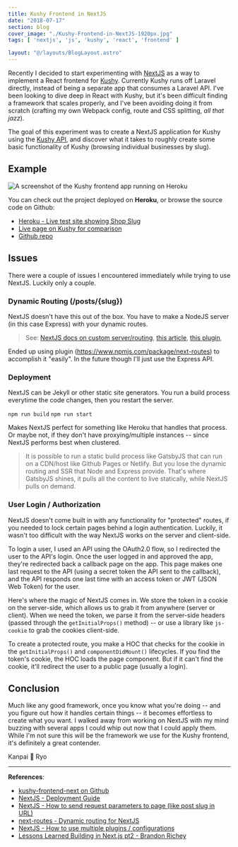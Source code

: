 ```yaml
---
title: Kushy Frontend in NextJS
date: "2018-07-17"
section: blog
cover_image: "./Kushy-Frontend-in-NextJS-1920px.jpg"
tags: [ 'nextjs', 'js', 'kushy', 'react', 'frontend' ]

layout: "@/layouts/BlogLayout.astro"
---
```


Recently I decided to start experimenting with [NextJS](https://nextjs.org/) as a way to implement a React frontend for [Kushy](http://kushy.net). Currently Kushy runs off Laravel directly, instead of being a separate app that consumes a Laravel API. I've been looking to dive deep in React with Kushy, but it's been difficult finding a framework that scales properly, and I've been avoiding doing it from scratch (crafting my own Webpack config, route and CSS splitting, *all that jazz*). 

The goal of this experiment was to create a NextJS application for Kushy using the [Kushy API](http://kushy.net/developers/), and discover what it takes to roughly create some basic functionality of Kushy (browsing individual businesses by slug).

## Example

<img src="./kushy-frontend-nextjs-screenshot-from-heroku.png" alt="A screenshot of the Kushy frontend app running on Heroku" />

You can check out the project deployed on **Heroku**, or browse the source code on Github:

* [Heroku - Live test site showing Shop Slug](https://kushy-frontend-next.herokuapp.com/shop/chronic-pain-relief-center)
* [Live page on Kushy for comparison](https://kushy.net/shops/chronic-pain-relief-center)
* [Github repo](https://github.com/whoisryosuke/kushy-frontend-next)

## Issues

There were a couple of issues I encountered immediately while trying to use NextJS. Luckily only a couple.

### Dynamic Routing (/posts/{slug})

NextJS doesn't have this out of the box. You have to make a NodeJS server (in this case Express) with your dynamic routes.

> See: [NextJS docs on custom server/routing](https://github.com/zeit/next.js/#custom-server-and-routing), [this article](https://medium.com/@diamondgfx/nextjs-lessons-learned-part-2-f1781237cf5c), [this plugin](https://github.com/fridays/next-routes), 

Ended up using plugin (https://www.npmjs.com/package/next-routes) to accomplish it "easily". In the future though I'll just use the Express API.

### Deployment

NextJS can be Jekyll or other static site generators. You run a build process everytime the code changes, then you restart the server.

`npm run build`
`npm run start`

Makes NextJS perfect for something like Heroku that handles that process. Or maybe not, if they don't have proxying/multiple instances -- since NextJS performs best when clustered. 

> It is possible to run a static build process like GatsbyJS that can run on a CDN/host like Github Pages or Netlify. But you lose the dynamic routing and SSR that Node and Express provide. That's where GatsbyJS shines, it pulls all the content to live statically, while NextJS pulls on demand.

### User Login / Authorization

NextJS doesn't come built in with any functionality for "protected" routes, if you needed to lock certain pages behind a login authentication. Luckily, it wasn't too difficult with the way NextJS works on the server and client-side.

To login a user, I used an API using the OAuth2.0 flow, so I redirected the user to the API's login. Once the user logged in and approved the app, they're redirected back a callback page on the app. This page makes one last request to the API (using a secret token the API sent to the callback), and the API responds one last time with an access token or JWT (JSON Web Token) for the user.

Here's where the magic of NextJS comes in. We store the token in a cookie on the server-side, which allows us to grab it from anywhere (server or client). When we need the token, we parse it from the server-side headers (passed through the `getInitialProps()` method) -- or use a library like `js-cookie` to grab the cookies client-side.

To create a protected route, you make a HOC that checks for the cookie in the `getInitialProps()` and `componentDidMount()` lifecycles. If you find the token's cookie, the HOC loads the page component. But if it can't find the cookie, it'll redirect the user to a public page (usually a login). 

## Conclusion

Much like any good framework, once you know what you're doing -- and you figure out how it handles certain things -- it becomes effortless to create what you want. I walked away from working on NextJS with my mind buzzing with several apps I could whip out now that I could apply them. While I'm not sure this will be the framework we use for the Kushy frontend, it's definitely a great contender.

Kanpai 🍻
Ryo

***

**References**:


* [kushy-frontend-next on Github](https://github.com/whoisryosuke/kushy-frontend-next)
* [NextJS - Deployment Guide](https://nextjs.org/learn/basics/deploying-a-nextjs-app)
* [NextJS - How to send request parameters to page (like post slug in URL)](https://github.com/zeit/next.js/issues/929)
* [next-routes - Dynamic routing for NextJS](https://www.npmjs.com/package/next-routes)
* [NextJS - How to use multiple plugins / configurations](https://github.com/zeit/next-plugins/issues/7)
* [Lessons Learned Building in Next.js pt2 - Brandon Richey](https://medium.com/@diamondgfx/nextjs-lessons-learned-part-2-f1781237cf5c)